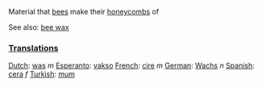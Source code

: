 Material that [[bee]]s make their [[honeycomb]]s of

See also: [[bee wax]]

===[[Translation]]s===

[[Dutch]]: [[was]] ''m''
[[Esperanto]]: [[vakso]]
[[French]]: [[cire]] ''m''
[[German]]: [[Wachs]] ''n''
[[Spanish]]: [[cera]] ''f''
[[Turkish]]: [[mum]]